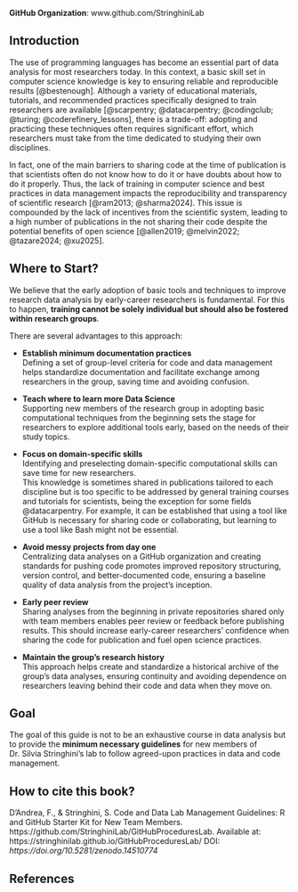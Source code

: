 **GitHub Organization**: www.github.com/StringhiniLab

## Introduction {.unnumbered}

The use of programming languages has become an essential part of data analysis for most researchers today. In this context, a basic skill set in computer science knowledge is key to ensuring reliable and reproducible results [@bestenough]. Although a variety of educational materials, tutorials, and recommended practices specifically designed to train researchers are available [@scarpentry; @datacarpentry; @codingclub; @turing; @coderefinery_lessons], there is a trade-off: adopting and practicing these techniques often requires significant effort, which researchers must take from the time dedicated to studying their own disciplines.

In fact, one of the main barriers to sharing code at the time of publication is that scientists often do not know how to do it or have doubts about how to do it properly. Thus, the lack of training in computer science and best practices in data management impacts the reproducibility and transparency of scientific research [@ram2013; @sharma2024]. This issue is compounded by the lack of incentives from the scientific system, leading to a high number of publications in the not sharing their code despite the potential benefits of open science [@allen2019; @melvin2022; @tazare2024; @xu2025].

## Where to Start? {.unnumbered}

We believe that the early adoption of basic tools and techniques to improve research data analysis by early-career researchers is fundamental. For this to happen, **training cannot be solely individual but should also be fostered within research groups**. 

There are several advantages to this approach:
  
- **Establish minimum documentation practices**  
  Defining a set of group-level criteria for code and data management helps standardize documentation and facilitate exchange among researchers in the group, saving time and avoiding confusion.
    
- **Teach where to learn more Data Science**  
  Supporting new members of the research group in adopting basic computational techniques from the beginning sets the stage for researchers to explore additional tools early, based on the needs of their study topics.
    
- **Focus on domain-specific skills**  
  Identifying and preselecting domain-specific computational skills can save time for new researchers.  
  This knowledge is sometimes shared in publications tailored to each discipline but is too specific to be addressed by general training courses and tutorials for scientists, being the exception for some fields @datacarpentry.
  For example, it can be established that using a tool like GitHub is necessary for sharing code or collaborating, but learning to use a tool like Bash might not be essential.
  
- **Avoid messy projects from day one**  
  Centralizing data analyses on a GitHub organization and creating standards for pushing code promotes improved repository structuring, version control, and better-documented code, ensuring a baseline quality of data analysis from the project's inception.
  
- **Early peer review**  
  Sharing analyses from the beginning in private repositories shared only with team members enables peer review or feedback before publishing results. This should increase early-career researchers' confidence when sharing the code for publication and fuel open science practices.

- **Maintain the group's research history**  
  This approach helps create and standardize a historical archive of the group’s data analyses, ensuring continuity and avoiding dependence on researchers leaving behind their code and data when they move on.

## Goal {.unnumbered}

The goal of this guide is not to be an exhaustive course in data analysis but to provide the **minimum necessary guidelines** for new members of Dr. Silvia Stringhini's lab to follow agreed-upon practices in data and code management.

::: {.callout-note appearance="simple"}

## How to cite this book?
D'Andrea, F., & Stringhini, S. Code and Data Lab Management Guidelines: R and GitHub Starter Kit for New Team Members. https://github.com/StringhiniLab/GitHubProceduresLab.
Available at: https://stringhinilab.github.io/GitHubProceduresLab/ DOI: *https://doi.org/10.5281/zenodo.14510774*

:::


## References  

